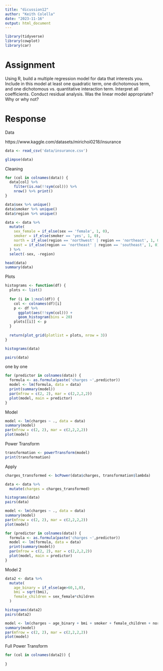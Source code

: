 ```yaml
---
title: "dicussion12"
author: "Keith Colella"
date: "2023-11-16"
output: html_document
---
```


```r
library(tidyverse)
library(cowplot)
library(car)
```

# Assignment

Using R, build a multiple regression model for data that interests you.  Include in this model at least one quadratic term, one dichotomous term, and one dichotomous vs. quantitative interaction term.  Interpret all coefficients. Conduct residual analysis.  Was the linear model appropriate? Why or why not?

# Response

Data

https://www.kaggle.com/datasets/mirichoi0218/insurance

```r
data <- read_csv('data/insurance.csv')

glimpse(data)
```

Cleaning

```r
for (col in colnames(data)) {
  data[col] %>%
    filter(is.na(!!sym(col))) %>%
    nrow() %>% print()
}

data$sex %>% unique()
data$smoker %>% unique()
data$region %>% unique()

data <- data %>%
  mutate(
    sex_female = if_else(sex == 'female', 1, 0),
    smoker = if_else(smoker == 'yes', 1, 0),
    north = if_else(region == 'northwest' | region == 'northeast', 1, 0),
    east = if_else(region == 'northeast' | region == 'southeast', 1, 0)
  ) %>%
  select(-sex, -region)

head(data)
summary(data)
```

Plots

```r
histograms <- function(df) {
  plots <- list()
  
  for (i in 1:ncol(df)) {
    col <- colnames(df)[i] 
    p <- df %>%
      ggplot(aes(!!sym(col))) +
      geom_histogram(bins = 20)
    plots[[i]] <- p
  }
  
  return(plot_grid(plotlist = plots, nrow = 3))
}

histograms(data)

pairs(data)
```

one by one

```r
for (predictor in colnames(data)) {
  formula <- as.formula(paste('charges ~',predictor))
  model <- lm(formula, data = data)
  print(summary(model))
  par(mfrow = c(2, 2), mar = c(2,2,2,2))
  plot(model, main = predictor)
}
```

Model

```r
model <- lm(charges ~ ., data = data)
summary(model)
par(mfrow = c(2, 2), mar = c(2,2,2,2))
plot(model)
```

Power Transform

```r
transformation <- powerTransform(model)
print(transformation)
```

Apply

```r
charges_transformed <- bcPower(data$charges, transformation$lambda)

data <- data %>%
  mutate(charges = charges_transformed)

histograms(data)
pairs(data)

model <- lm(charges ~ ., data = data)
summary(model)
par(mfrow = c(2, 2), mar = c(2,2,2,2))
plot(model)

for (predictor in colnames(data)) {
  formula <- as.formula(paste('charges ~',predictor))
  model <- lm(formula, data = data)
  print(summary(model))
  par(mfrow = c(2, 2), mar = c(2,2,2,2))
  plot(model, main = predictor)
}
```

Model 2

```r
data2 <- data %>%
  mutate(
    age_binary = if_else(age>60,1,0),
    bmi = sqrt(bmi),
    female_children = sex_female*children
  )

histograms(data2)
pairs(data2)

model <- lm(charges ~ age_binary + bmi + smoker + female_children + north, data = data2)
summary(model)
par(mfrow = c(2, 2), mar = c(2,2,2,2))
plot(model)
```

Full Power Transform

```r
for (col in colnames(data2)) {
  
}
```

